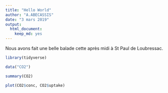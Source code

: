 ```yaml
---
title: "Hello World"
author: "A.ABECASSIS"
date: "3 mars 2019"
output: 
  html_document: 
    keep_md: yes
---
```


Nous avons fait une belle balade cette après midi à St Paul de Loubressac.

```r

library(tidyverse)

data("CO2")

summary(CO2)

plot(CO2$conc, CO2$uptake)

```

